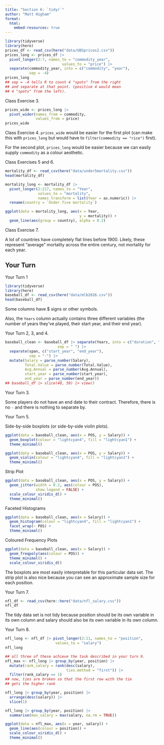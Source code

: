 ```yaml
---
title: "Section 6: `tidyr`"
author: "Matt Higham"
format: 
  html:
    embed-resources: true
---
```


```r
library(tidyverse)
library(here)
prices_df <- read_csv(here("data/UBSprices2.csv"))
prices_long <- prices_df |>
  pivot_longer(2:7, names_to = "commodity_year",
                          values_to = "price") |>
  separate(commodity_year, into = c("commodity", "year"),
           sep = -4)
prices_long
## sep = -4 tells R to count 4 "spots" from the right
## and separate at that point. (positive 4 would mean
## 4 "spots" from the left).
```

Class Exercise 3.

```r
prices_wide <- prices_long |>
  pivot_wider(names_from = commodity,
              values_from = price)
prices_wide
```

Class Exercise 4. `prices_wide` would be easier for the first plot (can make this with `prices_long` but would have to `filter(commodity == "rice")` first).

For the second plot, `prices_long` would be easier because we can easily supply `commodity` as a colour aesthetic.

Class Exercises 5 and 6.

```r
mortality_df <- read_csv(here("data/under5mortality.csv"))
head(mortality_df)

mortality_long <- mortality_df |>
  pivot_longer(2:217, names_to = "Year",
               values_to = "mortality",
               names_transform = list(Year = as.numeric)) |>
  rename(country = `Under five mortality`)

ggplot(data = mortality_long, aes(x = Year,
                                  y = mortality)) +
  geom_line(aes(group = country), alpha = 0.2)
```

Class Exercise 7.

A lot of countries have completely flat lines before 1900. Likely, these represent "average" mortality across the entire century, not mortality for each year.

## Your Turn

Your Turn 1

```r
library(tidyverse)
library(here)
baseball_df <- read_csv(here("data/mlb2016.csv"))
head(baseball_df)
```

Some columns have $ signs or other symbols.

Also, the `Years` column actually contains three different variables (the number of years they've played, their start year, and their end year).

Your Turn 2, 3, and 4.

```r
baseball_clean <- baseball_df |> separate(Years, into = c("duration", "span"),
                        sep = " ") |>
  separate(span, c("start_year", "end_year"),
           sep = "-") |>
  mutate(Salary = parse_number(Salary),
         Total.Value = parse_number(Total.Value),
         Avg.Annual = parse_number(Avg.Annual),
         start_year = parse_number(start_year),
         end_year = parse_number(end_year))
## baseball_df |> slice(48, 59) |> view()
```

Your Turn 3.

Some players do not have an end date to their contract. Therefore, there is no `-` and there is nothing to separate by.

Your Turn 5.

Side-by-side boxplots (or side-by-side violin plots).

```r
ggplot(data = baseball_clean, aes(x = POS, y = Salary)) +
  geom_boxplot(colour = "lightcyan4", fill = "lightcyan1") +
  theme_minimal()

ggplot(data = baseball_clean, aes(x = POS, y = Salary)) +
  geom_violin(colour = "lightcyan4", fill = "lightcyan1") +
  theme_minimal()
```

Strip Plot

```r
ggplot(data = baseball_clean, aes(x = POS, y = Salary)) +
  geom_jitter(width = 0.2, aes(colour = POS),
              show.legend = FALSE) +
  scale_colour_viridis_d() +
  theme_minimal()
```

Faceted Histograms

```r
ggplot(data = baseball_clean, aes(x = Salary)) +
  geom_histogram(colour = "lightcyan4", fill = "lightcyan1") +
  facet_wrap(~ POS) +
  theme_minimal()
```

Coloured Frequency Plots

```r
ggplot(data = baseball_clean, aes(x = Salary)) +
  geom_freqpoly(aes(colour = POS)) +
  theme_minimal() +
  scale_colour_viridis_d()
```

The boxplots are most easily interpretable for this particular data set. The strip plot is also nice because you can see an approximate sample size for each position.

Your Turn 7.

```r
nfl_df <- read_csv(here::here("data/nfl_salary.csv"))
nfl_df
```

The tidy data set is not tidy because position should be its own variable in its own column and salary should also be its own variable in its own column.

Your Turn 8.

```r
nfl_long <- nfl_df |> pivot_longer(2:11, names_to = "position",
                       values_to = "salary")
nfl_long
```

```r
## all three of these achieve the task described in your turn 9.
nfl_max <- nfl_long |> group_by(year, position) |>
  mutate(rank_salary = rank(desc(salary),
                            ties.method = "first")) |>
  filter(rank_salary == 1)
## now, ties are broken so that the first row with the tie
## gets the higher rank

nfl_long |> group_by(year, position) |>
  arrange(desc(salary)) |>
  slice(1)

nfl_long |> group_by(year, position) |>
  summarise(max_salary = max(salary, na.rm = TRUE))

ggplot(data = nfl_max, aes(x = year, salary)) +
  geom_line(aes(colour = position)) +
  scale_colour_viridis_d() +
  theme_minimal()
```